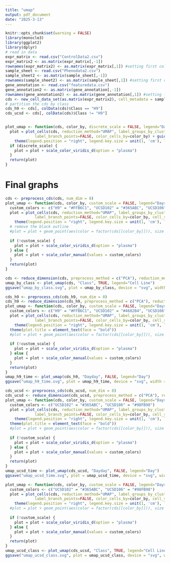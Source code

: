 ```yaml
---
title: "umap"
output: pdf_document
date: "2025-3-13"
---
```


```r
knitr::opts_chunk$set(warning = FALSE)
library(monocle3)
library(ggplot2)
library(dplyr)
# read in data
expr_matrix <- read.csv("ControlData2.csv")
expr_matrix2 <- as.matrix(expr_matrix[,-1])
rownames(expr_matrix2) <- as.matrix(expr_matrix[,1]) #setting first column as row names
sample_sheet <- read.csv("Phenodata2.csv")
sample_sheet2 <- as.matrix(sample_sheet[,-1])
rownames(sample_sheet2) <- as.matrix(sample_sheet[,1]) #setting first column as row names
gene_annotation <- read.csv("featuredata.csv")
gene_annotation2 <- as.matrix(gene_annotation[,-1])
rownames(gene_annotation2) <- as.matrix(gene_annotation[,1]) #setting first column as row names
cds <- new_cell_data_set(as.matrix(expr_matrix2), cell_metadata = sample_sheet2, gene_metadata = gene_annotation2)
# partition the cds by class
cds_h9 <- cds[, colData(cds)$Class == "H9"]
cds_ucsd <- cds[, colData(cds)$Class != "H9"]


plot_umap <- function(cds, color_by, discrete_scale = FALSE, legend="Days") {
  plot = plot_cells(cds, reduction_method="UMAP", label_groups_by_cluster = FALSE, label_cell_groups=FALSE,label_leaves=FALSE,
             label_branch_points=FALSE, color_cells_by=color_by) + guides(color = guide_legend(title = legend, override.aes = list(size = 6)))+
    theme(legend.position = "right", legend.key.size = unit(1, 'cm'), legend.text = element_text(size=12,face = "bold"), legend.title = element_text(size=14,face = "bold")) + theme(plot.title = element_text(hjust = 0.5)) + ggtitle(paste("UMAP colored by", legend, ": UCSD Lines (102, 106)"))
  if (discrete_scale) {
    plot = plot + scale_color_viridis_d(option = "plasma")
  }
  return(plot)
}


```


# Final graphs
```r

cds <- preprocess_cds(cds, num_dim = 8)
plot_umap <- function(cds, color_by, custom_scale = FALSE, legend="Days") {
  custom_colors <- c("H9" = "#FFB6C1", "UCSD102" = "#365ABC", "UCSD106" = "#98FB98")
  plot = plot_cells(cds, reduction_method="UMAP", label_groups_by_cluster = FALSE, label_cell_groups=FALSE,label_leaves=FALSE,
             label_branch_points=FALSE, color_cells_by=color_by, cell_size=0.8, alpha = 0.5) + guides(color = guide_legend(title = legend, override.aes = list(size = 6, alpha=1.0)))+
    theme(legend.position = "right", legend.key.size = unit(1, 'cm'), legend.text = element_text(size=12,face = "bold"), legend.title = element_text(size=14,face = "bold")) + theme(plot.title = element_text(hjust = 0.5)) 
  # remove the black outline
  #plot = plot + geom_point(aes(color = factor(cds[[color_by]])), size = 2, stroke = 0, alpha = 0.5)
  
  if (!custom_scale) {
    plot = plot + scale_color_viridis_d(option = "plasma")
  } else {
    plot = plot + scale_color_manual(values = custom_colors)
  }
  return(plot)
}

cds <- reduce_dimension(cds, preprocess_method = c("PCA"), reduction_method = c("UMAP"))
umap_by_class <- plot_umap(cds, "Class", TRUE, legend="Cell Line")
ggsave("umap_by_class.svg", plot = umap_by_class, device = "svg", width = 8, height = 6)
```

```r
cds_h9 <- preprocess_cds(cds_h9, num_dim = 8)
cds_h9 <- reduce_dimension(cds_h9, preprocess_method = c("PCA"), reduction_method = c("UMAP"))
plot_umap <- function(cds, color_by, custom_scale = FALSE, legend="Days") {
  custom_colors <- c("H9" = "#FFB6C1", "UCSD102" = "#4682B4", "UCSD106" = "#98FB98")
  plot = plot_cells(cds, reduction_method="UMAP", label_groups_by_cluster = FALSE, label_cell_groups=FALSE,label_leaves=FALSE,
             label_branch_points=FALSE, color_cells_by=color_by, cell_size=1.2, alpha = 0.5) + guides(color = guide_legend(title = legend, override.aes = list(size = 6, alpha=1.0)))+
    theme(legend.position = "right", legend.key.size = unit(1, 'cm'), legend.text = element_text(size=12,face = "bold"), legend.title = element_text(size=14,face = "bold")) + theme(plot.title = element_text(hjust = 0.5)) + ggtitle("H9") + 
  theme(plot.title = element_text(face = "bold"))
  #plot = plot + geom_point(aes(color = factor(cds[[color_by]])), size = 2, stroke = 0, alpha = 0.5)
  
  if (!custom_scale) {
    plot = plot + scale_color_viridis_d(option = "plasma")
  } else {
    plot = plot + scale_color_manual(values = custom_colors)
  }
  return(plot)
}
umap_h9_time <- plot_umap(cds_h9, "Dayday", FALSE, legend="Day")
ggsave("umap_h9_time.svg", plot = umap_h9_time, device = "svg", width = 8, height = 6)
```

```r
cds_ucsd <- preprocess_cds(cds_ucsd, num_dim = 8)
cds_ucsd <- reduce_dimension(cds_ucsd, preprocess_method = c("PCA"), reduction_method = c("UMAP"))
plot_umap <- function(cds, color_by, custom_scale = FALSE, legend="Days") {
  custom_colors <- c("UCSD102" = "#365ABC", "UCSD106" = "#98FB98")
  plot = plot_cells(cds, reduction_method="UMAP", label_groups_by_cluster = FALSE, label_cell_groups=FALSE,label_leaves=FALSE,
             label_branch_points=FALSE, color_cells_by=color_by, cell_size=1.0, alpha = 0.5) + guides(color = guide_legend(title = legend, override.aes = list(size = 6, alpha=1.0)))+
    theme(legend.position = "right", legend.key.size = unit(1, 'cm'), legend.text = element_text(size=12,face = "bold"), legend.title = element_text(size=14,face = "bold")) + theme(plot.title = element_text(hjust = 0.5)) + ggtitle("UCSD 102i-2-1 and UCSD 106i-2-5") + 
  theme(plot.title = element_text(face = "bold"))
  #plot = plot + geom_point(aes(color = factor(cds[[color_by]])), size = 2, stroke = 0, alpha = 0.5)
  
  if (!custom_scale) {
    plot = plot + scale_color_viridis_d(option = "plasma")
  } else {
    plot = plot + scale_color_manual(values = custom_colors)
  }
  return(plot)
}
umap_ucsd_time <- plot_umap(cds_ucsd, "Dayday", FALSE, legend="Day")
ggsave("umap_ucsd_time.svg", plot = umap_ucsd_time, device = "svg", width = 8, height = 6)
```
```r
plot_umap <- function(cds, color_by, custom_scale = FALSE, legend="Days") {
  custom_colors <- c("UCSD102" = "#365ABC", "UCSD106" = "#98FB98")
  plot = plot_cells(cds, reduction_method="UMAP", label_groups_by_cluster = FALSE, label_cell_groups=FALSE,label_leaves=FALSE,
             label_branch_points=FALSE, color_cells_by=color_by, cell_size=1.0, alpha = 0.5) + guides(color = guide_legend(title = legend, override.aes = list(size = 6, alpha=1.0)))+
    theme(legend.position = "right", legend.key.size = unit(1, 'cm'), legend.text = element_text(size=12,face = "bold"), legend.title = element_text(size=14,face = "bold")) + theme(plot.title = element_text(hjust = 0.5)) 
  #plot = plot + geom_point(aes(color = factor(cds[[color_by]])), size = 2, stroke = 0, alpha = 0.5)
  
  if (!custom_scale) {
    plot = plot + scale_color_viridis_d(option = "plasma")
  } else {
    plot = plot + scale_color_manual(values = custom_colors)
  }
  return(plot)
}
umap_ucsd_class <- plot_umap(cds_ucsd, "Class", TRUE, legend="Cell Line")
ggsave("umap_ucsd_class.svg", plot = umap_ucsd_class, device = "svg", width = 8, height = 6)
```